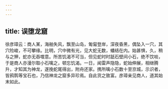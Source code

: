```yaml
---
---
---
```

title: 误堕龙窟
---




徐彦璋云：商人某，海舶失风，飘至山岛，匍匐登岸，深夜昏黑，偶坠入一穴，其穴险峻，不可攀缘。比明，穴中微有光，见大蛇无数，蟠结在内。始甚惧，久，稍与之狎，蛇亦无吞噬意。所苦饥渴不可当，但见蛇时时舐石壁间小石，绝不饮啖，于是商人亦漫尔取小石噙之，顿忘饥渴。一日，闻雷声隐隐，蛇始伸展，相继腾升，才知其为神龙，遂挽蛇尾得出，附舟还家。携所噙小石数十至京城，示识者，皆鸦鹘等宝石也，乃信神龙之窟多异珍焉。自此货之致富。彦璋亲见商人，道其始末如此。